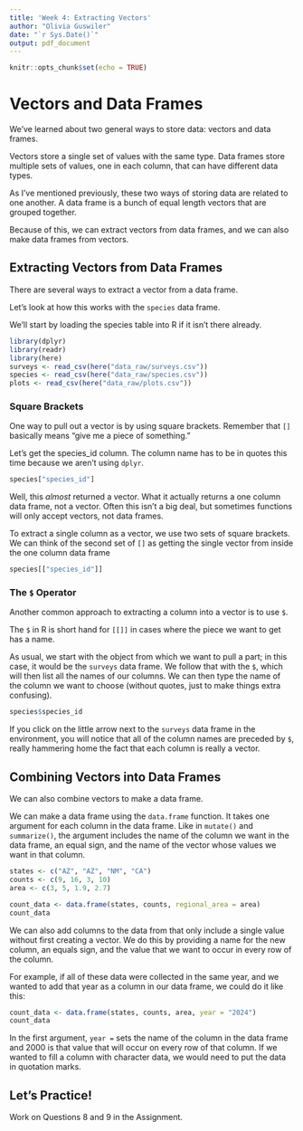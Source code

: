 ```yaml
---
title: 'Week 4: Extracting Vectors'
author: "Olivia Guswiler"
date: "`r Sys.Date()`"
output: pdf_document
---
```


```r
knitr::opts_chunk$set(echo = TRUE)
```

# Vectors and Data Frames

We've learned about two general ways to store data: vectors and data frames.

Vectors store a single set of values with the same type. Data frames store multiple sets of values, one in each column, that can have different data types.

As I've mentioned previously, these two ways of storing data are related to one another. A data frame is a bunch of equal length vectors that are grouped together.

Because of this, we can extract vectors from data frames, and we can also make data frames from vectors.

## Extracting Vectors from Data Frames

There are several ways to extract a vector from a data frame.

Let's look at how this works with the `species` data frame.

We'll start by loading the species table into R if it isn't there already.

```r
library(dplyr)
library(readr)
library(here)
surveys <- read_csv(here("data_raw/surveys.csv"))
species <- read_csv(here("data_raw/species.csv"))
plots <- read_csv(here("data_raw/plots.csv"))
```

### Square Brackets

One way to pull out a vector is by using square brackets. Remember that `[]` basically means "give me a piece of something."

Let's get the species_id column. The column name has to be in quotes this time because we aren't using `dplyr`.

```r
species["species_id"]
```

Well, this *almost* returned a vector. What it actually returns a one column data frame, not a vector. Often this isn't a big deal, but sometimes functions will only accept vectors, not data frames.

To extract a single column as a vector, we use two sets of square brackets. We can think of the second set of `[]` as getting the single vector from inside the one column data frame

```r
species[["species_id"]]
```

### The `$` Operator

Another common approach to extracting a column into a vector is to use `$`.

The `$` in R is short hand for `[[]]` in cases where the piece we want to get has a name.

As usual, we start with the object from which we want to pull a part; in this case, it would be the `surveys` data frame. We follow that with the `$`, which will then list all the names of our columns. We can then type the name of the column we want to choose (without quotes, just to make things extra confusing).

```r
species$species_id
```

If you click on the little arrow next to the `surveys` data frame in the environment, you will notice that all of the column names are preceded by `$`, really hammering home the fact that each column is really a vector.

## Combining Vectors into Data Frames

We can also combine vectors to make a data frame.

We can make a data frame using the `data.frame` function. It takes one argument for each column in the data frame. Like in `mutate()` and `summarize()`, the argument includes the name of the column we want in the data frame, an equal sign, and the name of the vector whose values we want in that column.

```r
states <- c("AZ", "AZ", "NM", "CA")
counts <- c(9, 16, 3, 10)
area <- c(3, 5, 1.9, 2.7)

count_data <- data.frame(states, counts, regional_area = area)
count_data
```

We can also add columns to the data from that only include a single value without first creating a vector. We do this by providing a name for the new column, an equals sign, and the value that we want to occur in every row of the column.

For example, if all of these data were collected in the same year, and we wanted to add that year as a column in our data frame, we could do it like this:

```r
count_data <- data.frame(states, counts, area, year = "2024")
count_data
```

In the first argument, `year =` sets the name of the column in the data frame and 2000 is that value that will occur on every row of that column. If we wanted to fill a column with character data, we would need to put the data in quotation marks.

## Let's Practice!

Work on Questions 8 and 9 in the Assignment.
